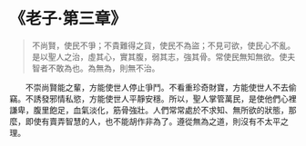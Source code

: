 # 《老子·第三章》

> 不尚賢，使民不爭；不貴難得之貨，使民不為盜；不見可欲，使民心不亂。是以聖人之治，虛其心，實其腹，弱其志，強其骨。常使民無知無欲。使夫智者不敢為也。為無為，則無不治。

&emsp;&emsp;不崇尚賢能之輩，方能使世人停止爭鬥。不看重珍奇財寶，方能使世人不去偷竊。不誘發邪情私慾，方能使世人平靜安穩。所以，聖人掌管萬民，是使他們心裡謙卑，腹里飽足，血氣淡化，筋骨強壯。人們常常處於不求知、無所欲的狀態，那麼，即使有賣弄智慧的人，也不能胡作非為了。遵從無為之道，則沒有不太平之理。

